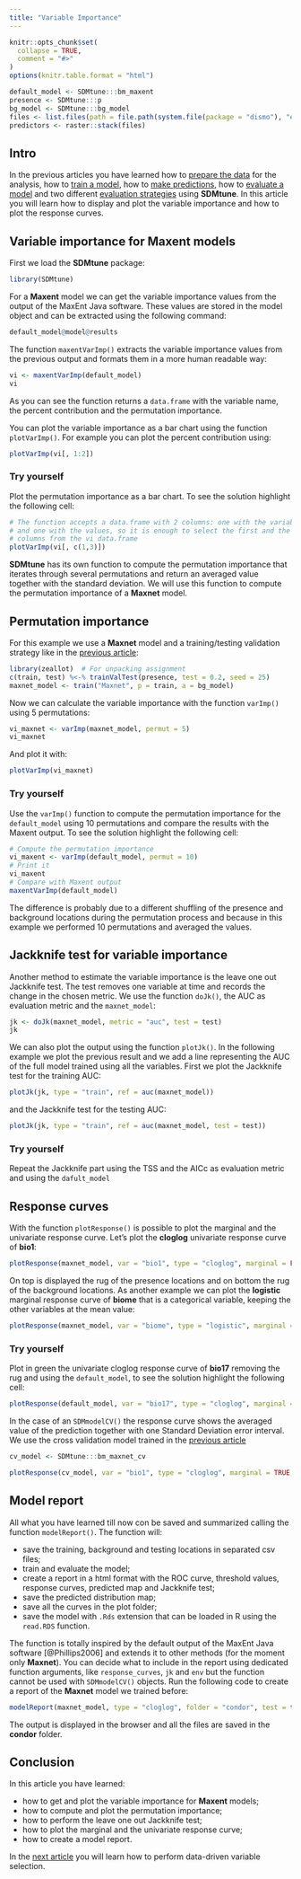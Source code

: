 ```yaml
---
title: "Variable Importance"
---
```


```r
knitr::opts_chunk$set(
  collapse = TRUE,
  comment = "#>"
)
options(knitr.table.format = "html")
```

```r
default_model <- SDMtune:::bm_maxent
presence <- SDMtune:::p
bg_model <- SDMtune:::bg_model
files <- list.files(path = file.path(system.file(package = "dismo"), "ex"), pattern = "grd", full.names = TRUE)
predictors <- raster::stack(files)
```

## Intro

In the previous articles you have learned how to [prepare the data](./prepare_data.html) for the analysis, how to [train a model](./train_model.html), how to [make predictions](./make_predictions.html), how to [evaluate a model](./evaluate_model.html) and two different [evaluation strategies](./evaluation_strategies.html) using **SDMtune**. In this article you will learn how to display and plot the variable importance and how to plot the response curves.

## Variable importance for Maxent models

First we load the **SDMtune** package:

```r
library(SDMtune)
```

For a **Maxent** model we can get the variable importance values from the output of the MaxEnt Java software. These values are stored in the model object and can be extracted using the following command:
```r
default_model@model@results
```

The function `maxentVarImp()` extracts the variable importance values from the previous output and formats them in a more human readable way:
```r
vi <- maxentVarImp(default_model)
vi
```

As you can see the function returns a `data.frame` with the variable name, the percent contribution and the permutation importance.

You can plot the variable importance as a bar chart using the function `plotVarImp()`. For example you can plot the percent contribution using:
```r
plotVarImp(vi[, 1:2])
```

### Try yourself

Plot the permutation importance as a bar chart. To see the solution highlight the following cell:
```r
# The function accepts a data.frame with 2 columns: one with the variable name
# and one with the values, so it is enough to select the first and the third
# columns from the vi data.frame
plotVarImp(vi[, c(1,3)])
```

**SDMtune** has its own function to compute the permutation importance that iterates through several permutations and return an averaged value together with the standard deviation. We will use this function to compute the permutation importance of a **Maxnet** model.

## Permutation importance

For this example we use a **Maxnet** model and a training/testing validation strategy like in the [previous article](./evaluation_strategies.html#train-and-testing-datasets):
```r
library(zeallot)  # For unpacking assignment
c(train, test) %<-% trainValTest(presence, test = 0.2, seed = 25)
maxnet_model <- train("Maxnet", p = train, a = bg_model)
```

Now we can calculate the variable importance with the function `varImp()` using 5 permutations:
```r
vi_maxnet <- varImp(maxnet_model, permut = 5)
vi_maxnet
```

And plot it with:
```r
plotVarImp(vi_maxnet)
```

### Try yourself

Use the `varImp()` function to compute the permutation importance for the `default_model` using 10 permutations and compare the results with the Maxent output. To see the solution highlight the following cell:
```r
# Compute the permutation importance
vi_maxent <- varImp(default_model, permut = 10)
# Print it
vi_maxent
# Compare with Maxent output
maxentVarImp(default_model)
```
The difference is probably due to a different shuffling of the presence and background locations during the permutation process and because in this example we performed 10 permutations and averaged the values.

## Jackknife test for variable importance

Another method to estimate the variable importance is the leave one out Jackknife test. The test removes one variable at time and records the change in the chosen metric. We use the function `doJk()`, the AUC as evaluation metric and the `maxnet_model`:
```r
jk <- doJk(maxnet_model, metric = "auc", test = test)
jk
```

We can also plot the output using the function `plotJk()`. In the following example we plot the previous result and we add a line representing the AUC of the full model trained using all the variables. First we plot the Jackknife test for the training AUC: 
```r
plotJk(jk, type = "train", ref = auc(maxnet_model))
```

and the Jackknife test for the testing AUC:
```r
plotJk(jk, type = "train", ref = auc(maxnet_model, test = test))
```

### Try yourself

Repeat the Jackknife part using the TSS and the AICc as evaluation metric and using the `dafult_model`

## Response curves

With the function `plotResponse()` is possible to plot the marginal and the univariate response curve. Let's plot the **cloglog** univariate response curve of **bio1**:
```r
plotResponse(maxnet_model, var = "bio1", type = "cloglog", marginal = FALSE, rug = TRUE)
```

On top is displayed the rug of the presence locations and on bottom the rug of the background locations. As another example we can plot the **logistic** marginal response curve of **biome** that is a categorical variable, keeping the other variables at the mean value:
```r
plotResponse(maxnet_model, var = "biome", type = "logistic", marginal = TRUE, fun = mean, color = "blue")
```

### Try yourself

Plot in green the univariate cloglog response curve of **bio17** removing the rug and using the `default_model`, to see the solution highlight the following cell:
```r
plotResponse(default_model, var = "bio17", type = "cloglog", marginal = FALSE, color = "green")
```

In the case of an `SDMmodelCV()` the response curve shows the averaged value of the prediction together with one Standard Deviation error interval. We use the cross validation model trained in the [previous article](./evaluation_strategies.html#cross-validation)
```r
cv_model <- SDMtune:::bm_maxnet_cv
```

```r
plotResponse(cv_model, var = "bio1", type = "cloglog", marginal = TRUE, fun = mean, rug = TRUE)
```

## Model report

All what you have learned till now con be saved and summarized calling the function `modelReport()`. The function will:

* save the training, background and testing locations in separated csv files;
* train and evaluate the model;
* create a report in a html format with the ROC curve, threshold values, response curves, predicted map and Jackknife test;
* save the predicted distribution map;
* save all the curves in the plot folder;
* save the model with `.Rds` extension that can be loaded in R using the `read.RDS` function.

The function is totally inspired by the default output of the MaxEnt Java software [@Phillips2006] and extends it to other methods (for the moment only **Maxnet**). You can decide what to include in the report using dedicated function arguments, like `response_curves`, `jk` and `env` but the function cannot be used with `SDMmodelCV()` objects. Run the following code to create a report of the **Maxnet** model we trained before:
```r
modelReport(maxnet_model, type = "cloglog", folder = "condor", test = test, response_curves = TRUE, jk = TRUE, env = predictors)
```

The output is displayed in the browser and all the files are saved in the **condor** folder.

## Conclusion

In this article you have learned:

* how to get and plot the variable importance for **Maxent** models;
* how to compute and plot the permutation importance;
* how to perform the leave one out Jackknife test;
* how to plot the marginal and the univariate response curve;
* how to create a model report.

In the [next article](./variable_selection.html) you will learn how to perform data-driven variable selection.
